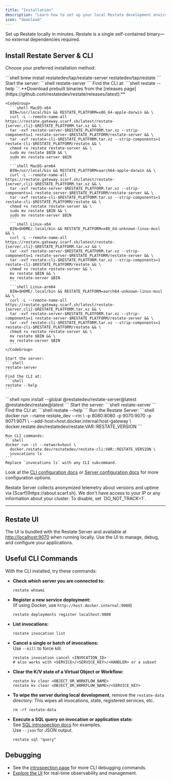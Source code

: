 ```yaml
---
title: "Installation"
description: "Learn how to set up your local Restate development environment."
icon: "download"
---
```


Set up Restate locally in minutes. Restate is a single self-contained binary—no external dependencies required.

## Install Restate Server & CLI

Choose your preferred installation method:

<Tabs>
  <Tab title="Homebrew">
    ```shell
    brew install restatedev/tap/restate-server restatedev/tap/restate
    ```
    Start the server:
    ```shell
    restate-server
    ```
    Find the CLI at:
    ```shell
    restate --help
    ```
  </Tab>
  <Tab title="Download binaries">
    **Download prebuilt binaries from the [releases page](https://github.com/restatedev/restate/releases/latest):**

    <CodeGroup>
      ```shell MacOS-x64
      BIN=/usr/local/bin && RESTATE_PLATFORM=x86_64-apple-darwin && \
      curl -L --remote-name-all https://restate.gateway.scarf.sh/latest/restate-{server,cli}-$RESTATE_PLATFORM.tar.xz && \
      tar -xvf restate-server-$RESTATE_PLATFORM.tar.xz --strip-components=1 restate-server-$RESTATE_PLATFORM/restate-server && \
      tar -xvf restate-cli-$RESTATE_PLATFORM.tar.xz --strip-components=1 restate-cli-$RESTATE_PLATFORM/restate && \
      chmod +x restate restate-server && \
      sudo mv restate $BIN && \
      sudo mv restate-server $BIN
      ```
      ```shell MacOS-arm64
      BIN=/usr/local/bin && RESTATE_PLATFORM=aarch64-apple-darwin && \
      curl -L --remote-name-all https://restate.gateway.scarf.sh/latest/restate-{server,cli}-$RESTATE_PLATFORM.tar.xz && \
      tar -xvf restate-server-$RESTATE_PLATFORM.tar.xz --strip-components=1 restate-server-$RESTATE_PLATFORM/restate-server && \
      tar -xvf restate-cli-$RESTATE_PLATFORM.tar.xz --strip-components=1 restate-cli-$RESTATE_PLATFORM/restate && \
      chmod +x restate restate-server && \
      sudo mv restate $BIN && \
      sudo mv restate-server $BIN
      ```
      ```shell Linux-x64
      BIN=$HOME/.local/bin && RESTATE_PLATFORM=x86_64-unknown-linux-musl && \
      curl -L --remote-name-all https://restate.gateway.scarf.sh/latest/restate-{server,cli}-$RESTATE_PLATFORM.tar.xz && \
      tar -xvf restate-server-$RESTATE_PLATFORM.tar.xz --strip-components=1 restate-server-$RESTATE_PLATFORM/restate-server && \
      tar -xvf restate-cli-$RESTATE_PLATFORM.tar.xz --strip-components=1 restate-cli-$RESTATE_PLATFORM/restate && \
      chmod +x restate restate-server && \
      mv restate $BIN && \
      mv restate-server $BIN
      ```
      ```shell Linux-arm64
      BIN=$HOME/.local/bin && RESTATE_PLATFORM=aarch64-unknown-linux-musl && \
      curl -L --remote-name-all https://restate.gateway.scarf.sh/latest/restate-{server,cli}-$RESTATE_PLATFORM.tar.xz && \
      tar -xvf restate-server-$RESTATE_PLATFORM.tar.xz --strip-components=1 restate-server-$RESTATE_PLATFORM/restate-server && \
      tar -xvf restate-cli-$RESTATE_PLATFORM.tar.xz --strip-components=1 restate-cli-$RESTATE_PLATFORM/restate && \
      chmod +x restate restate-server && \
      mv restate $BIN && \
      mv restate-server $BIN
      ```
    </CodeGroup>

    Start the server:
    ```shell
    restate-server
    ```
    Find the CLI at:
    ```shell
    restate --help
    ```
  </Tab>
  <Tab title="npm">
    ```shell
    npm install --global @restatedev/restate-server@latest @restatedev/restate@latest
    ```
    Start the server:
    ```shell
    restate-server
    ```
    Find the CLI at:
    ```shell
    restate --help
    ```
  </Tab>
  <Tab title="Docker">
    Run the Restate Server:
    ```shell
    docker run --name restate_dev --rm \
      -p 8080:8080 -p 9070:9070 -p 9071:9071 \
      --add-host=host.docker.internal:host-gateway \
      docker.restate.dev/restatedev/restate:VAR::RESTATE_VERSION
    ```

    Run CLI commands:
    ```shell
    docker run -it --network=host \
      docker.restate.dev/restatedev/restate-cli:VAR::RESTATE_VERSION \
      invocations ls
    ```
    Replace `invocations ls` with any CLI subcommand.

  </Tab>
</Tabs>

Look at the [CLI configuration docs](/operate/configuration/cli) or [Server configuration docs](/operate/configuration/server) for more configuration options.

<Note title="Telemetry">
  Restate Server collects anonymized telemetry about versions and uptime via [Scarf](https://about.scarf.sh).  
  We don't have access to your IP or any information about your cluster.
  To disable, set `DO_NOT_TRACK=1`.
</Note>

---

## Restate UI

The UI is bundled with the Restate Server and available at [http://localhost:9070](http://localhost:9070) when running locally. Use the UI to manage, debug, and configure your applications.


## Useful CLI Commands

With the CLI installed, try these commands:

- **Check which server you are connected to:**
  ```shell
  restate whoami
  ```

- **Register a new service deployment:**  
  (If using Docker, use `http://host.docker.internal:9080`)
  ```shell
  restate deployments register localhost:9080
  ```

- **List invocations:**  
  ```shell
  restate invocation list
  ```

- **Cancel a single or batch of invocations:**  
  Use `--kill` to force kill.  
  ```shell
  restate invocation cancel <INVOCATION_ID>
  # also works with <SERVICE>/<SERVICE_KEY>/<HANDLER> or a subset
  ```

- **Clear the K/V state of a Virtual Object or Workflow:**  

  ```shell
  restate kv clear <OBJECT_OR_WORKFLOW_NAME>
  restate kv clear <OBJECT_OR_WORKFLOW_NAME>/<SERVICE_KEY>
  ```

- **To wipe the server during local development**, remove the `restate-data` directory:
  This wipes all invocations, state, registered services, etc.
  ```shell
  rm -rf restate-data
  ```

- **Execute a SQL query on invocation or application state:**  
  See [SQL introspection docs](/operate/introspection?interface=psql#inspecting-invocations) for examples.  
  Use `--json` for JSON output.
  ```shell
  restate sql "query"
  ```

## Debugging

- See the [introspection page](/operate/introspection) for more CLI debugging commands.
- [Explore the UI](https://restate.dev/blog/announcing-restate-ui/) for real-time observability and management.
